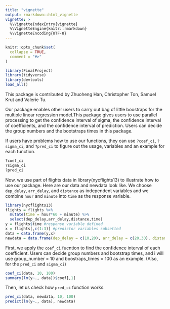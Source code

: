```yaml
---
title: "vignette"
output: rmarkdown::html_vignette
vignette: >
  %\VignetteIndexEntry{vignette}
  %\VignetteEngine{knitr::rmarkdown}
  %\VignetteEncoding{UTF-8}
---
```


```r
knitr::opts_chunk$set(
  collapse = TRUE,
  comment = "#>"
)
```

```r
library(FinalProject)
library(tidyverse)
library(devtools)
load_all()
```

This package is contributed by Zhuoheng Han, Christopher Ton, Samuel Krut and Valerie Tu.

Our package enables other users to carry out bag of little boostraps for the multiple linear regression model.This package gives users to use parallel processing to get the confidence interval of sigma, the confidence interval of coefficients, and the confidence interval of prediction. Users can decide the group numbers and the bootstraps times in this package.

If users have problems how to use our functions, they can use `?coef_ci`, `?sigma_ci`, and `?pred_ci` to figure out the usage, variables and an example for each function.

```r
?coef_ci
?sigma_ci
?pred_ci
```

Now, we use part of flights data in library(nycflights13) to illustrate how to use our package. Here are our data and newdata look like. We choose `dep_delay`, `arr_delay`, and `distance` as independent variables and we combine `hour` and `minute` into `time` as the response variable. 

```r
library(nycflights13)
flights = flights %>%
  mutate(time = hour*60 + minute) %>%
  select(dep_delay,arr_delay,distance,time)
y = flights$time #response variable defined
x = flights[,c(1:3)] #predictor variables subsetted
data = data.frame(y,x)
newdata = data.frame(dep_delay = c(10,20), arr_delay = c(20,30), distance = c(400,500))
```

First, we apply the `coef_ci` fucntion to find the confidence interval of each coefficient. Users can decide group numbers and bootstrap times, and i will use group_number = 10 and boostraps_times = 100 as an example. (Also, for the `pred_ci` and `sigma_ci`)
```r
coef_ci(data, 10, 100)
summary(lm(y~., data))$coef[,1]
```

Then, let us check how `pred_ci` function works.
```r
pred_ci(data, newdata, 10, 100)
predict(lm(y~., data), newdata)
```

